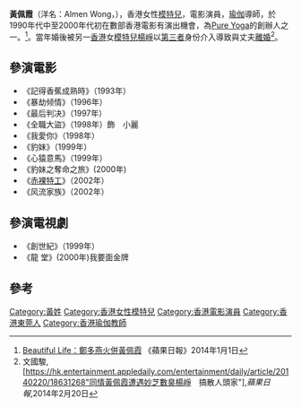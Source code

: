 '''黃佩霞'''（洋名：Almen Wong，{{bd|1965年|7月7日<ref>[http://hk.on.cc/hk/bkn/cnt/entertainment/20150705/bkn-20150705202030958-0705_00862_001.html 黃佩霞50歲生日　廣邀好友提早搞P！]《東網》2015年7月5日</ref>}}），香港女性[[模特兒|模特兒]]，電影演員，[[瑜伽|瑜伽]]導師，於1990年代中至2000年代初在數部香港電影有演出機會，為[[Pure_Yoga|Pure Yoga]]的創辦人之一。<ref>[http://hk.apple.nextmedia.com/supplement/health/art/20140101/18574007 Beautiful Life：鄭多燕火併黃佩霞] {{Wayback|url=http://hk.apple.nextmedia.com/supplement/health/art/20140101/18574007 |date=20160321231404 }}《蘋果日報》2014年1月1日</ref>。當年婚後被另一[[香港|香港]]女[[模特兒|模特兒]][[楊崢|楊崢]]以[[第三者|第三者]]身份介入導致與丈夫[[離婚|離婚]]<Ref>文國駿,[https://hk.entertainment.appledaily.com/entertainment/daily/article/20140220/18631268"同情黃佩霞遭遇妙芝數臭楊崢　搞散人頭家"],''蘋果日報'',2014年2月20日</Ref>。

==參演電影==
* 《記得香蕉成熟時》（1993年）
* 《暴劫倾情》（1996年）
* 《最后判决》（1997年）
* 《全職大盜》（1998年）飾　小麗
* 《我愛你》（1998年）
* 《豹妹》（1999年）
* 《心猿意馬》（1999年）
* 《豹妹之奪命之旅》(2000年)
* 《[[赤裸特工|赤裸特工]]》（2002年）
* 《风流家族》（2002年）

==參演電視劇==
* 《創世紀》（1999年）
* 《龍  堂》(2000年)我要面金牌

==參考==
{{reflist}}

[[Category:黃姓|Category:黃姓]]
[[Category:香港女性模特兒|Category:香港女性模特兒]]
[[Category:香港電影演員|Category:香港電影演員]]
[[Category:香港東莞人|Category:香港東莞人]]
[[Category:香港瑜伽教師|Category:香港瑜伽教師]]